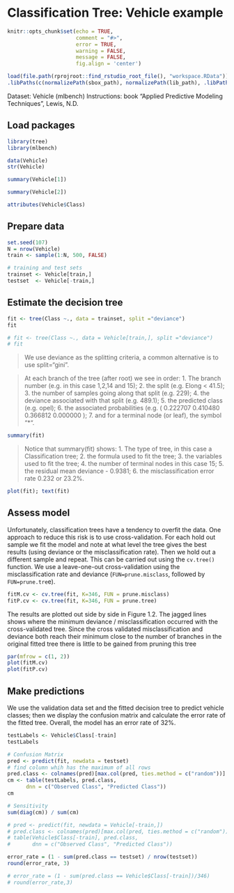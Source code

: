 # Classification Tree: Vehicle example

```r
knitr::opts_chunk$set(echo = TRUE, 
                      comment = "#>", 
                      error = TRUE, 
                      warning = FALSE, 
                      message = FALSE,
                      fig.align = 'center')
```

```r
load(file.path(rprojroot::find_rstudio_root_file(), "workspace.RData"))
.libPaths(c(normalizePath(sbox_path), normalizePath(lib_path), .libPaths()))
```

Dataset: Vehicle (mlbench)
Instructions: book "Applied Predictive Modeling Techniques", Lewis, N.D.

## Load packages

```r
library(tree)
library(mlbench)

data(Vehicle)
str(Vehicle)
```



```r
summary(Vehicle[1])
```



```r
summary(Vehicle[2])
```

```r
attributes(Vehicle$Class)
```

## Prepare data

```r
set.seed(107)
N = nrow(Vehicle)
train <- sample(1:N, 500, FALSE)
```

```r
# training and test sets
trainset <- Vehicle[train,]
testset  <- Vehicle[-train,]
```


## Estimate the decision tree

```r
fit <- tree(Class ~., data = trainset, split ="deviance")
fit
```


```r
# fit <- tree(Class ~., data = Vehicle[train,], split ="deviance")
# fit
```

> We use deviance as the splitting criteria, a common alternative is to use
split="gini".

> At each branch of the tree (after root) we see in order:
1. The branch number (e.g. in this case 1,2,14 and 15);
2. the split (e.g. Elong < 41.5);
3. the number of samples going along that split (e.g. 229);
4. the deviance associated with that split (e.g. 489.1);
5. the predicted class (e.g. opel);
6. the associated probabilities (e.g. ( 0.222707 0.410480 0.366812 0.000000
);
7. and for a terminal node (or leaf), the symbol "*".

```r
summary(fit)
```

> Notice that summary(fit) shows:
1. The type of tree, in this case a Classification tree;
2. the formula used to fit the tree;
3. the variables used to fit the tree;
4. the number of terminal nodes in this case 15;
5. the residual mean deviance - 0.9381;
6. the misclassification error rate 0.232 or 23.2%.

```r
plot(fit); text(fit)
```

## Assess model
Unfortunately, classification trees have a tendency to overfit the data. One
approach to reduce this risk is to use cross-validation. For each hold out
sample we fit the model and note at what level the tree gives the best results
(using deviance or the misclassification rate). Then we hold out a different
sample and repeat. This can be carried out using the `cv.tree()` function.
We use a leave-one-out cross-validation using the misclassification rate and
deviance (`FUN=prune.misclass`, followed by `FUN=prune.tre`e).

```r
fitM.cv <- cv.tree(fit, K=346, FUN = prune.misclass)
fitP.cv <- cv.tree(fit, K=346, FUN = prune.tree)
```

The results are plotted out side by side in Figure 1.2. The jagged lines
shows where the minimum deviance / misclassification occurred with the
cross-validated tree. Since the cross validated misclassification and deviance
both reach their minimum close to the number of branches in the original
fitted tree there is little to be gained from pruning this tree

```r
par(mfrow = c(1, 2))
plot(fitM.cv)
plot(fitP.cv)
```


## Make predictions
We use the validation data set and the fitted decision tree to predict vehicle
classes; then we display the confusion matrix and calculate the error rate of
the fitted tree. Overall, the model has an error rate of 32%.

```r
testLabels <- Vehicle$Class[-train]
testLabels
```


```r
# Confusion Matrix
pred <- predict(fit, newdata = testset)
# find column whih has the maximum of all rows 
pred.class <- colnames(pred)[max.col(pred, ties.method = c("random"))]
cm <- table(testLabels, pred.class, 
      dnn = c("Observed Class", "Predicted Class"))
cm
```

```r
# Sensitivity
sum(diag(cm)) / sum(cm)
```


```r
# pred <- predict(fit, newdata = Vehicle[-train,])
# pred.class <- colnames(pred)[max.col(pred, ties.method = c("random"))]
# table(Vehicle$Class[-train], pred.class, 
#       dnn = c("Observed Class", "Predicted Class"))
```

```r
error_rate = (1 - sum(pred.class == testset) / nrow(testset))
round(error_rate, 3)
```

```r
# error_rate = (1 - sum(pred.class == Vehicle$Class[-train])/346)
# round(error_rate,3)
```

